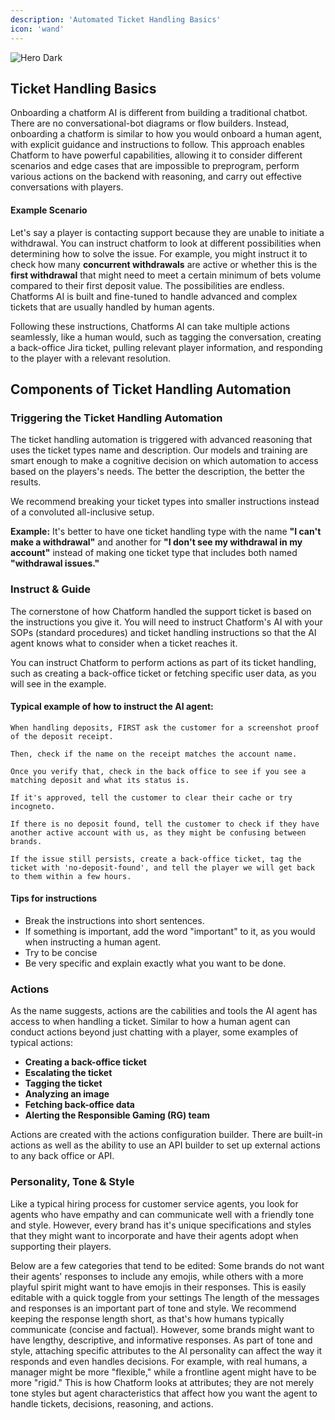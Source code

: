 ```yaml
---
description: 'Automated Ticket Handling Basics'
icon: 'wand'
---
```



<img
  src="/images/handling.png"
  alt="Hero Dark"
/>

## Ticket Handling Basics

Onboarding a chatform AI is different from building a traditional chatbot. There are no conversational-bot diagrams or flow builders. Instead, onboarding a chatform is similar to how you would onboard a human agent, with explicit guidance and instructions to follow. This approach enables Chatform to have powerful capabilities, allowing it to consider different scenarios and edge cases that are impossible to preprogram, perform various actions on the backend with reasoning, and carry out effective conversations with players.

#### Example Scenario

Let's say a player is contacting support because they are unable to initiate a withdrawal. You can instruct chatform to look at different possibilities when determining how to solve the issue. For example, you might instruct it to check how many **concurrent withdrawals** are active or whether this is the **first withdrawal** that might need to meet a certain minimum of bets volume compared to their first deposit value. The possibilities are endless. Chatforms AI is built and fine-tuned to handle advanced and complex tickets that are usually handled by human agents.

Following these instructions, Chatforms AI can take multiple actions seamlessly, like a human would, such as tagging the conversation, creating a back-office Jira ticket, pulling relevant player information, and responding to the player with a relevant resolution.

## Components of Ticket Handling Automation

### Triggering the Ticket Handling Automation

The ticket handling automation is triggered with advanced reasoning that uses the ticket types name and description. Our models and training are smart enough to make a cognitive decision on which automation to access based on the players's needs. The better the description, the better the results. 

<Tip>We recommend breaking your ticket types into smaller instructions instead of a convoluted all-inclusive setup.</Tip>

**Example:** It's better to have one ticket handling type with the name **"I can't make a withdrawal"** and another for **"I don't see my withdrawal in my account"** instead of making one ticket type that includes both named **"withdrawal issues."**

### Instruct & Guide

The cornerstone of how Chatform handled the support ticket is based on the instructions you give it. You will need to instruct Chatform's AI with your SOPs (standard procedures) and ticket handling instructions so that the AI agent knows what to consider when a ticket reaches it. 

<Info>You can instruct Chatform to perform actions as part of its ticket handling, such as creating a back-office ticket or fetching specific user data, as you will see in the example.</Info>

#### Typical example of how to instruct the AI agent:

```
When handling deposits, FIRST ask the customer for a screenshot proof of the deposit receipt.

Then, check if the name on the receipt matches the account name.

Once you verify that, check in the back office to see if you see a matching deposit and what its status is.

If it's approved, tell the customer to clear their cache or try incogneto.

If there is no deposit found, tell the customer to check if they have another active account with us, as they might be confusing between brands.

If the issue still persists, create a back-office ticket, tag the ticket with 'no-deposit-found', and tell the player we will get back to them within a few hours.
```
#### Tips for instructions

- Break the instructions into short sentences.
- If something is important, add the word "important" to it, as you would when instructing a human agent.
- Try to be concise 
- Be very specific and explain exactly what you want to be done.

### Actions

As the name suggests, actions are the cabilities and tools the AI agent has access to when handling a ticket. Similar to how a human agent can conduct actions beyond just chatting with a player, some examples of typical actions:

- **Creating a back-office ticket**
- **Escalating the ticket**
- **Tagging the ticket**
- **Analyzing an image**
- **Fetching back-office data**
- **Alerting the Responsible Gaming (RG) team**

<Note>Actions are created with the actions configuration builder. There are built-in actions as well as the ability to use an API builder to set up external actions to any back office or API.</Note>

### Personality, Tone & Style

Like a typical hiring process for customer service agents, you look for agents who have empathy and can communicate well with a friendly tone and style. However, every brand has it's unique specifications and styles that they might want to incorporate and have their agents adopt when supporting their players.

Below are a few categories that tend to be edited:
<AccordionGroup>
  <Accordion title="Emojis"> Some brands do not want their agents' responses to include any emojis, while others with a more playful spirit might want to have emojis in their responses. This is easily editable with a quick toggle from your settings</Accordion>
  <Accordion title="Verbosity & Length"> The length of the messages and responses is an important part of tone and style. We recommend keeping the response length short, as that's how humans typically communicate (concise and factual). However, some brands might want to have lengthy, descriptive, and informative responses.</Accordion>
  <Accordion title="Attributes"> As part of tone and style, attaching specific attributes to the AI personality can affect the way it responds and even handles decisions. For example, with real humans, a manager might be more "flexible," while a frontline agent might have to be more "rigid." This is how Chatform looks at attributes; they are not merely tone styles but agent characteristics that affect how you want the agent to handle tickets, decisions, reasoning, and actions.</Accordion>
</AccordionGroup>